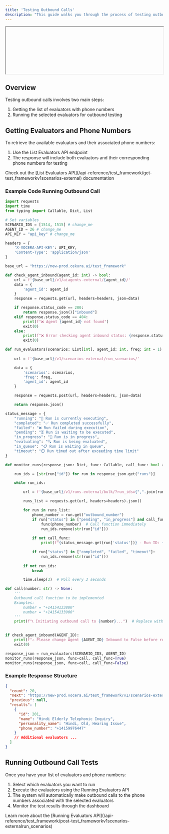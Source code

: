 ```yaml
---
title: 'Testing Outbound Calls'
description: "This guide walks you through the process of testing outbound calls using evaluators. You'll learn how to retrieve evaluators with phone numbers and execute outbound call tests."
---
```


<iframe
 width="100%"
 
  style={{ aspectRatio: '16 / 9' }}
  src="https://www.tella.tv/video/advanced-voice-agent-testing-building-evals-2rnz/embed"
  frameborder="0"
  allow="accelerometer; autoplay; clipboard-write; encrypted-media; gyroscope; picture-in-picture"
  allowfullscreen
></iframe>

## Overview

Testing outbound calls involves two main steps:

1. Getting the list of evaluators with phone numbers
2. Running the selected evaluators for outbound testing

## Getting Evaluators and Phone Numbers

To retrieve the available evaluators and their associated phone numbers:

1. Use the List Evaluators API endpoint 
2. The response will include both evaluators and their corresponding phone numbers for testing

<Card title="API Reference" icon="link">
Check out the [List Evaluators API](/api-reference/test_framework/get-test_frameworkv1scenarios-external) documentation
</Card>

### Example Code Running Outbound Call
```python
import requests
import time
from typing import Callable, Dict, List

# Set variables
SCENARIO_IDS = [1514, 1515] # change_me
AGENT_ID = 26 # change_me
API_KEY = "api_key" # change_me

headers = {
    'X-VOCERA-API-KEY': API_KEY,
    'Content-Type': 'application/json'
}

base_url = "https://new-prod.cekura.ai/test_framework"

def check_agent_inbound(agent_id: int) -> bool:
    url = f'{base_url}/v1/aiagents-external/{agent_id}/'
    data = {
        'agent_id': agent_id
    }
    response = requests.get(url, headers=headers, json=data)

    if response.status_code == 200:
        return response.json()["inbound"]
    elif response.status_code == 404:
        print(f"❌ Agent {agent_id} not found")
        exit(0)
    else:
        print(f"❌ Error checking agent inbound status: {response.status_code}")
        exit(0)

def run_evaluators(scenarios: List[int], agent_id: int, freq: int = 1) -> Dict:
    
    url = f'{base_url}/v1/scenarios-external/run_scenarios/'

    data = {
        'scenarios': scenarios,
        'freq': freq,
        'agent_id': agent_id
    }

    response = requests.post(url, headers=headers, json=data)

    return response.json()

status_message = {
    "running": "🏃 Run is currently executing",
    "completed": "✅ Run completed successfully",
    "failed": "❌ Run failed during execution",
    "pending": "⏳ Run is waiting to be executed",
    "in_progress": "🔄 Run is in progress",
    "evaluating": "🔍 Run is being evaluated",
    "in_queue": "📋 Run is waiting in queue",
    "timeout": "⏱️ Run timed out after exceeding time limit"
}

def monitor_runs(response_json: Dict, func: Callable, call_func: bool = False) -> None:

    run_ids = [str(run["id"]) for run in response_json.get("runs")]

    while run_ids:

        url = f'{base_url}/v1/runs-external/bulk/?run_ids={",".join(run_ids)}'

        runs_list = requests.get(url, headers=headers).json()

        for run in runs_list:
            phone_number = run.get("outbound_number")
            if run["status"] in ["pending", "in_progress"] and call_func:
                func(phone_number)  # Call function immediately
                run_ids.remove(str(run["id"]))
            
            if not call_func:
                print(f"{status_message.get(run['status'])} - Run ID: {run['id']}, Phone: {phone_number}")

            if run["status"] in ["completed", "failed", "timeout"]:
                run_ids.remove(str(run["id"]))
        
        if not run_ids:
            break

        time.sleep(3)  # Poll every 3 seconds

def call(number: str) -> None:
    '''
    Outbound call function to be implemented
    Examples: 
        number = "+14154133800"
        number = "+14154133900"
    '''
    print(f"📞 Initiating outbound call to {number}...")  # Replace with actual call logic
   

if check_agent_inbound(AGENT_ID):
    print(f"⚠️ Please change Agent {AGENT_ID} Inbound to False before running this script")
    exit(0)

response_json = run_evaluators(SCENARIO_IDS, AGENT_ID)
monitor_runs(response_json, func=call, call_func=True)
monitor_runs(response_json, func=call, call_func=False)
```

### Example Response Structure

```json
{
  "count": 20,
  "next": "https://new-prod.vocera.ai/test_framework/v1/scenarios-external/?agent_id=4&page=2",
  "previous": null,
  "results": [
    {
      "id": 201,
      "name": "Hindi Elderly Telephonic Inquiry",
      "personality_name": "Hindi, Old, Hearing Issue",
      "phone_number": "+14159976447"
    }
    // Additional evaluators ...
  ]
}
```

## Running Outbound Call Tests

Once you have your list of evaluators and phone numbers:

1. Select which evaluators you want to run
2. Execute the evaluators using the Running Evaluators API
3. The system will automatically make outbound calls to the phone numbers associated with the selected evaluators
4. Monitor the test results through the dashboard

<Card title="API Reference" icon="link">
Learn more about the [Running Evaluators API](/api-reference/test_framework/post-test_frameworkv1scenarios-externalrun_scenarios)
</Card>

